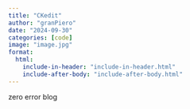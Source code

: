 ```yaml
---
title: "CKedit"
author: "granPiero"
date: "2024-09-30"
categories: [code]
image: "image.jpg"
format:
  html:
    include-in-header: "include-in-header.html"
    include-after-body: "include-after-body.html"
---
```


zero error blog
